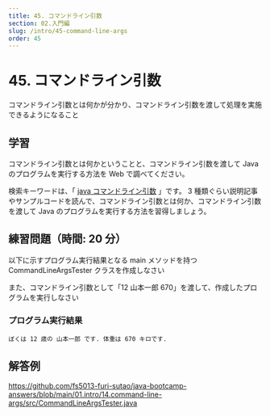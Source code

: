 ```yaml
---
title: 45. コマンドライン引数
section: 02.入門編
slug: /intro/45-command-line-args
order: 45
---
```


# 45. コマンドライン引数

<p class="goal">
  コマンドライン引数とは何かが分かり、コマンドライン引数を渡して処理を実施できるようになること
</p>

## 学習

コマンドライン引数とは何かということと、コマンドライン引数を渡して Java のプログラムを実行する方法を Web で調べてください。

検索キーワードは、「 [java コマンドライン引数](https://www.google.com/search?q=java+コマンドライン引数) 」です。
3 種類ぐらい説明記事やサンプルコードを読んで、コマンドライン引数とは何か、コマンドライン引数を渡して Java のプログラムを実行する方法を習得しましょう。

## 練習問題（時間: 20 分）

以下に示すプログラム実行結果となる main メソッドを持つ CommandLineArgsTester クラスを作成しなさい

また、コマンドライン引数として「12 山本一郎 670」を渡して、作成したプログラムを実行しなさい

### プログラム実行結果

```
ぼくは 12 歳の 山本一郎 です. 体重は 670 キロです.
```

## 解答例

https://github.com/fs5013-furi-sutao/java-bootcamp-answers/blob/main/01.intro/14.command-line-args/src/CommandLineArgsTester.java
